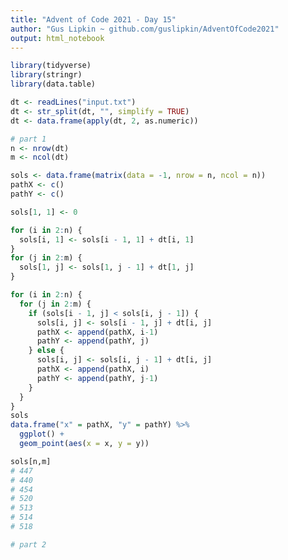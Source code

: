 ```yaml
---
title: "Advent of Code 2021 - Day 15"
author: "Gus Lipkin ~ github.com/guslipkin/AdventOfCode2021"
output: html_notebook
---
```


```r
library(tidyverse)
library(stringr)
library(data.table)

dt <- readLines("input.txt")
dt <- str_split(dt, "", simplify = TRUE)
dt <- data.frame(apply(dt, 2, as.numeric))
```


```r
# part 1
n <- nrow(dt)
m <- ncol(dt)

sols <- data.frame(matrix(data = -1, nrow = n, ncol = n))
pathX <- c()
pathY <- c()

sols[1, 1] <- 0

for (i in 2:n) {
  sols[i, 1] <- sols[i - 1, 1] + dt[i, 1]
}
for (j in 2:m) {
  sols[1, j] <- sols[1, j - 1] + dt[1, j]
}

for (i in 2:n) {
  for (j in 2:m) {
    if (sols[i - 1, j] < sols[i, j - 1]) {
      sols[i, j] <- sols[i - 1, j] + dt[i, j]
      pathX <- append(pathX, i-1)
      pathY <- append(pathY, j)
    } else {
      sols[i, j] <- sols[i, j - 1] + dt[i, j]
      pathX <- append(pathX, i)
      pathY <- append(pathY, j-1)
    }
  }
}
sols
data.frame("x" = pathX, "y" = pathY) %>%
  ggplot() +
  geom_point(aes(x = x, y = y))

sols[n,m]
# 447
# 440
# 454
# 520
# 513
# 514
# 518
```


```r
# part 2
```

